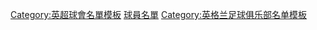 {{football squad
|teamname=沃特福德足球俱乐部
|bgcolor=#FFFF00|textcolor=#000000|bordercolor=#FF0000
|name=屈福特球員名單
| title      = -{zh-hans:沃特福德; zh-hk:屈福特;}-
|list=<div>
{{football squad2 player|no=1|name=[[賓·科士打 (足球員)|-{zh-hans:福斯特;zh-hk:科士打;}-]]}}
{{football squad2 player|no=2|name={{le|謝洛美·拿加基亞|Jeremy Ngakia|-{zh-hans:拿加基亚;zh-hant:拿加基亞;zh-hk:尼加基亞;}-}}}}
{{football squad2 player|no=3|name=[[丹尼·路斯|-{zh-hans:罗斯;zh-hk:路斯;zh-tw:羅斯;}-]]}}
{{football squad2 player|no=4|name={{le|歐根尼卡羅·伊波|Peter Etebo|-{zh-hans:伊塔布;zh-hk:伊迪保;zh-tw:伊波}-}}}}
{{football squad2 player|no=5|name={{link-en|威廉·杜斯特-伊岡|William Troost-Ekong|-{zh-hans:特罗斯特-埃孔;zh-hk:杜斯特-伊岡}-}}}}
{{football squad2 player|no=6|name=[[伊姆兰·洛萨|-{zh-hans:洛萨;zh-hk:盧沙;zh-tw:洛薩;}-]]}}
{{football squad2 player|no=7|name={{le|祖舒亞·京治|Joshua King (footballer)|京治}}}}
{{football squad2 player|no=8|name=[[汤姆·克莱维利|-{zh-hans:克莱维利;zh-hk:卡華利;zh-tw:克萊維利;}-]]}}
{{football squad2 player|no=10|name=[[若昂·佩德罗|-{zh-hans:佩德罗;zh-hant:佩德羅;zh-hk:柏度;}-]]}}
{{football squad2 player|no=11|name={{le|亞當·馬西納|Adam Masina|-{zh-hans:马西纳;zh-hant:馬西納;zh-hk:馬仙拿;}-}}}}
{{football squad2 player|no=12|name={{le|肯·塞馬|Ken Sema|-{zh-hans:塞马;zh-hant:塞馬;zh-hk:施馬;}-}}}}
{{football squad2 player|no=13|name=[[尼高拉斯·尼古路|-{zh-hans:恩库鲁;zh-hk:尼古路;zh-tw:恩庫魯;}-]]}}
{{football squad2 player|no=14|name={{le|哈辛·卡馬拉|Hassane Kamara|卡馬拉}}}}
{{football squad2 player|no=15|name=[[格力·卡夫卡特|-{zh-hans:卡斯卡特; zh-hk:卡夫卡特;}-]]}} 
{{football squad2 player|no=16|name=[[丹·格斯林|-{zh-hans:格斯林; zh-hant:哥士寧;}-]]}}
<!--{{football squad2 player|no=17|name=[[艾殊利·費查|-{zh-hans:弗莱;zh-hk:費查}-]]}}-->
{{football squad2 player|no=18|name={{le|奧茲·圖凡|Ozan Tufan|-{zh-hans:图凡;zh-hk:杜芬}-}}}}
{{football squad2 player|no=19|name=[[穆沙·施素高|-{zh-cn:西索科;zh-hk:施素高;zh-tw:西索科}-]]}}
<!--{{football squad2 player|no=20|name=[[多明戈斯·奎納|-{zh-hans:奎纳;zh-hk:昆拿;zh-tw:奎納;}-]]}}-->
{{football squad2 player|no=21|name={{le|基高·費文尼亞|Kiko Femenía|-{zh-hans:费梅尼亚;zh-hk:費文尼亞}-}}}}
{{football squad2 player|no=22|name=[[薩米爾·桑托斯|-{zh-cn:萨米尔;zh-hk:森美亞;zh-tw:薩米爾;}-]]}}
{{football squad2 player|no=23|name={{le|伊斯梅拉·薩爾|Ismaïla Sarr|-{zh-hans:萨尔;zh-hk:沙亞;zh-tw:薩爾;}-}}}}
{{football squad2 player|no=25|name={{le|艾文奴·丹尼斯|Emmanuel Dennis|-{zh-hans:丹尼斯;zh-hk:丹尼斯}-}}}}
{{football squad2 player|no=26|name={{le|丹尼爾·巴赫曼|Daniel Bachmann|-{zh-hans:巴赫曼;zh-hk:巴治文;zh-tw:巴赫曼;}-}}}}
{{football squad2 player|no=27|name=[[基斯甸·卡巴些利|-{zh-hans:卡巴塞莱; zh-hk:卡巴些利;}-]]}}
{{football squad2 player|no=28|name={{le|萨穆埃尔·卡鲁|Samuel Kalu|-{zh-cn:卡鲁;zh-hk:卡路;zh-tw:卡魯;}-}}}}
{{football squad2 player|no=31|name={{le|弗朗西斯科·塞拉爾塔|Francisco Sierralta|-{zh-hans:塞拉尔塔;zh-hk:施亞拉達;zh-tw:塞拉爾塔;}-}}}}
{{football squad2 player|no=32|name={{le|馬蒂·波洛克|Mattie Pollock|-{zh-hans:泊罗科;zh-hk:普洛克}-}}}}
{{football squad2 player|no=33|name=[[尤拉伊·库茨卡|-{zh-hans:库茨卡;zh-hk:古斯卡;}-]]}}
{{football squad2 player|no=34|name={{le|古華度·拜亞|Kwadwo Baah|-{zh-hans:巴赫;zh-hk:巴亞}-}}}}
{{football squad2 player|no=35|name=[[羅伯·埃利奧特|-{zh-hans:埃利奧特; zh-hk:艾利諾;}-]]}}
{{football squad2 player|no=39|name={{le|艾度·卡耶姆比|Edo Kayembe|卡耶姆比}}}}
<!--
{{football squad2 player|no=7|name={{le|菲利普·津克纳格尔|Philip Zinckernagel|津克纳格尔}}}}
{{football squad2 player|no=13|name={{le|阿達爾韋托·佩尼亞蘭達|Adalberto Peñaranda|佩尼亞蘭達}}}}
{{football squad2 player|no=18|name=[[安德烈·格雷|格雷]]}}
{{football squad2 player|no=24|name={{le|湯姆·德利-巴希魯|Tom Dele-Bashiru|-{zh-hans:德利-巴希鲁;zh-hk:迪利-巴斯魯;zh-tw:德利-巴希魯;}-}}}}
-->
{{football squad manager|name=[[罗伊·霍奇森|-{zh-hans:霍奇森;zh-hk:鶴臣;zh-tw:霍奇森;}-]]}}
</div>}}<noinclude>
{{Squad maintenance|update source=https://www.watfordfc.com/teams/first-team}}
{{DEFAULTSORT:Watford}}
[[Category:英超球會名單模板]]
[[Category:沃特福德足球俱樂部模板|球員名單]]
[[Category:英格兰足球俱乐部名单模板]]
</noinclude>